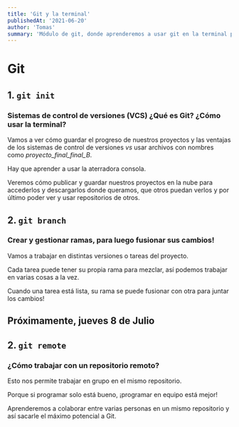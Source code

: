 ```yaml
---
title: 'Git y la terminal'
publishedAt: '2021-06-20'
author: 'Tomas'
summary: 'Módulo de git, donde aprenderemos a usar git en la terminal para versionar nuestros proyectos.'
---
```


# Git

## 1. `git init`

 ### Sistemas de control de versiones (VCS) ¿Qué es Git? ¿Cómo usar la terminal?

  Vamos a ver cómo guardar el progreso de nuestros proyectos y las ventajas de los sistemas de control de versiones *vs* usar archivos con nombres como *proyecto_final_final_B*.

  Hay que aprender a usar la aterradora consola.

  Veremos cómo publicar y guardar nuestros proyectos en la nube para accederlos y descargarlos donde queramos, que otros puedan verlos y por último poder ver y usar repositorios de otros.

## 2. `git branch`

### Crear y gestionar ramas, para luego fusionar sus cambios!

  Vamos a trabajar en distintas versiones o tareas del proyecto.

  Cada tarea puede tener su propia rama para mezclar, así podemos trabajar en varias cosas a la vez.

  Cuando una tarea está lista, su rama se puede fusionar con otra para juntar los cambios!


## Próximamente, jueves 8 de Julio
## 2. `git remote`

### ¿Cómo trabajar con un repositorio remoto?

  Esto nos permite trabajar en grupo en el mismo repositorio.
 
  Porque si programar solo está bueno, ¡programar en equipo está mejor!
 
  Aprenderemos a colaborar entre varias personas en un mismo repositorio y así sacarle el máximo potencial a Git.

<br />
<br />
<br />
